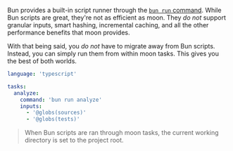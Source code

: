 Bun provides a built-in script runner through the [`bun run` command](https://bun.sh/docs/cli/run).
While Bun scripts are great, they're not as efficient as moon. They _do not_ support granular
inputs, smart hashing, incremental caching, and all the other performance benefits that moon
provides.

With that being said, you _do not_ have to migrate away from Bun scripts. Instead, you can simply
run them from within moon tasks. This gives you the best of both worlds.

```yaml title="<project>/moon.yml"
language: 'typescript'

tasks:
  analyze:
    command: 'bun run analyze'
    inputs:
      - '@globs(sources)'
      - '@globs(tests)'
```

> When Bun scripts are ran through moon tasks, the current working directory is set to the project
> root.
